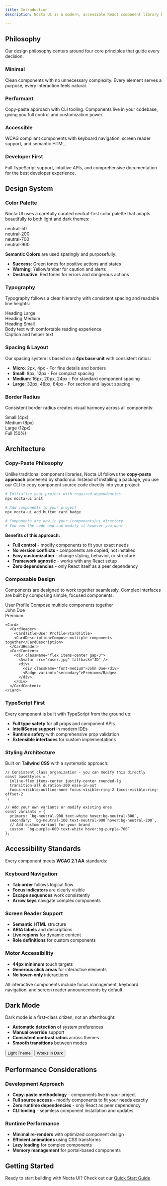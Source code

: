 ```yaml
---
title: Introduction
description: Nocta UI is a modern, accessible React component library built with simplicity, performance, and developer experience at its core. Every component is crafted to be beautiful, functional, and accessible by default.

---
```




## Philosophy

Our design philosophy centers around four core principles that guide every decision:

<div className="grid grid-cols-1 md:grid-cols-2 gap-6 my-8 not-prose">
  <Card className="p-6">
    <div className="flex items-center gap-3 mb-4">
      <div className="w-3 h-3 rounded-full bg-neutral-900 dark:bg-neutral-100" />
      <h3 className="font-semibold text-lg">Minimal</h3>
    </div>
    <p className="text-sm text-neutral-600 dark:text-neutral-400 leading-relaxed">
      Clean components with no unnecessary complexity. Every element serves a purpose, 
      every interaction feels natural.
    </p>
  </Card>
  
  <Card className="p-6">
    <div className="flex items-center gap-3 mb-4">
      <div className="w-3 h-3 rounded-full bg-neutral-900 dark:bg-neutral-100" />
      <h3 className="font-semibold text-lg">Performant</h3>
    </div>
    <p className="text-sm text-neutral-600 dark:text-neutral-400 leading-relaxed">
      Copy-paste approach with CLI tooling. Components live in your codebase, 
      giving you full control and customization power.
    </p>
  </Card>
  
  <Card className="p-6">
    <div className="flex items-center gap-3 mb-4">
      <div className="w-3 h-3 rounded-full bg-neutral-900 dark:bg-neutral-100" />
      <h3 className="font-semibold text-lg">Accessible</h3>
    </div>
    <p className="text-sm text-neutral-600 dark:text-neutral-400 leading-relaxed">
      WCAG compliant components with keyboard navigation, 
      screen reader support, and semantic HTML.
    </p>
  </Card>
  
  <Card className="p-6">
    <div className="flex items-center gap-3 mb-4">
      <div className="w-3 h-3 rounded-full bg-neutral-900 dark:bg-neutral-100" />
      <h3 className="font-semibold text-lg">Developer First</h3>
    </div>
    <p className="text-sm text-neutral-600 dark:text-neutral-400 leading-relaxed">
      Full TypeScript support, intuitive APIs, and comprehensive documentation 
      for the best developer experience.
    </p>
  </Card>
</div>

## Design System

### Color Palette

Nocta UI uses a carefully curated neutral-first color palette that adapts beautifully to both light and dark themes:

<div className="grid grid-cols-2 md:grid-cols-4 gap-4 my-6 not-prose">
  <div className="space-y-2">
    <div className="h-12 bg-neutral-50 rounded-lg border"></div>
    <div className="text-xs font-mono">neutral-50</div>
  </div>
  <div className="space-y-2">
    <div className="h-12 bg-neutral-200 rounded-lg"></div>
    <div className="text-xs font-mono">neutral-200</div>
  </div>
  <div className="space-y-2">
    <div className="h-12 bg-neutral-700 rounded-lg"></div>
    <div className="text-xs font-mono">neutral-700</div>
  </div>
  <div className="space-y-2">
    <div className="h-12 bg-neutral-900 rounded-lg"></div>
    <div className="text-xs font-mono">neutral-900</div>
  </div>
</div>

**Semantic Colors** are used sparingly and purposefully:
- **Success**: Green tones for positive actions and states
- **Warning**: Yellow/amber for caution and alerts  
- **Destructive**: Red tones for errors and dangerous actions

### Typography

Typography follows a clear hierarchy with consistent spacing and readable line heights:

<div className="space-y-4 my-6">
  <div className="text-4xl font-semibold tracking-tight">Heading Large</div>
  <div className="text-2xl font-semibold tracking-tight">Heading Medium</div>
  <div className="text-lg font-semibold">Heading Small</div>
  <div className="text-base">Body text with comfortable reading experience</div>
  <div className="text-sm text-neutral-600 dark:text-neutral-400">Caption and helper text</div>
</div>

### Spacing & Layout

Our spacing system is based on a **4px base unit** with consistent ratios:

- **Micro**: 2px, 4px - For fine details and borders
- **Small**: 8px, 12px - For compact spacing
- **Medium**: 16px, 20px, 24px - For standard component spacing
- **Large**: 32px, 48px, 64px - For section and layout spacing

### Border Radius

Consistent border radius creates visual harmony across all components:

<div className="grid grid-cols-4 lg:flex gap-4 items-center my-6 not-prose">
  <div className="w-12 h-12 bg-neutral-200 dark:bg-neutral-700 rounded-sm"></div>
  <span className="text-sm">Small (4px)</span>
  <div className="w-12 h-12 bg-neutral-200 dark:bg-neutral-700 rounded-lg"></div>
  <span className="text-sm">Medium (8px)</span>
  <div className="w-12 h-12 bg-neutral-200 dark:bg-neutral-700 rounded-xl"></div>
  <span className="text-sm">Large (12px)</span>
  <div className="w-12 h-12 bg-neutral-200 dark:bg-neutral-700 rounded-full"></div>
  <span className="text-sm">Full (50%)</span>
</div>

## Architecture

### Copy-Paste Philosophy

Unlike traditional component libraries, Nocta UI follows the **copy-paste approach** pioneered by shadcn/ui. Instead of installing a package, you use our CLI to copy component source code directly into your project:

```bash
# Initialize your project with required dependencies
npx nocta-ui init

# Add components to your project
npx nocta-ui add button card badge

# Components are now in your /components/ui directory
# You own the code and can modify it however you want
```

**Benefits of this approach:**
- **Full control** - modify components to fit your exact needs
- **No version conflicts** - components are copied, not installed
- **Easy customization** - change styling, behavior, or structure
- **Framework agnostic** - works with any React setup
- **Zero dependencies** - only React itself as a peer dependency

### Composable Design

Components are designed to work together seamlessly. Complex interfaces are built by composing simple, focused components:

<div className="my-6">
  <Card className="max-w-md">
    <CardHeader>
      <CardTitle>User Profile</CardTitle>
      <CardDescription>Compose multiple components together</CardDescription>
    </CardHeader>
    <CardContent>
      <div className="flex items-center gap-3">
        <div className="w-10 h-10 bg-neutral-200 dark:bg-neutral-700 rounded-full"></div>
        <div className="space-y-1">
          <div className="font-medium text-sm">John Doe</div>
          <Badge variant="secondary" size="sm">Premium</Badge>
        </div>
      </div>
    </CardContent>
  </Card>
</div>

```tsx
<Card>
  <CardHeader>
    <CardTitle>User Profile</CardTitle>
    <CardDescription>Compose multiple components together</CardDescription>
  </CardHeader>
  <CardContent>
    <div className="flex items-center gap-3">
      <Avatar src="/user.jpg" fallback="JD" />
      <div>
        <div className="font-medium">John Doe</div>
        <Badge variant="secondary">Premium</Badge>
      </div>
    </div>
  </CardContent>
</Card>
```

### TypeScript First

Every component is built with TypeScript from the ground up:

- **Full type safety** for all props and component APIs
- **IntelliSense support** in modern IDEs
- **Runtime safety** with comprehensive prop validation
- **Extensible interfaces** for custom implementations

### Styling Architecture

Built on **Tailwind CSS** with a systematic approach:

```tsx
// Consistent class organization - you can modify this directly
const baseStyles = `
  inline-flex items-center justify-center rounded-lg
  transition-all duration-200 ease-in-out
  focus-visible:outline-none focus-visible:ring-2 focus-visible:ring-offset-2
`;

// Add your own variants or modify existing ones
const variants = {
  primary: `bg-neutral-900 text-white hover:bg-neutral-800`,
  secondary: `bg-neutral-100 text-neutral-900 hover:bg-neutral-200`,
  // Add custom variant for your brand
  custom: `bg-purple-600 text-white hover:bg-purple-700`
};
```

## Accessibility Standards

Every component meets **WCAG 2.1 AA** standards:

### Keyboard Navigation
- **Tab order** follows logical flow
- **Focus indicators** are clearly visible
- **Escape sequences** work consistently
- **Arrow keys** navigate complex components

### Screen Reader Support
- **Semantic HTML** structure
- **ARIA labels** and descriptions
- **Live regions** for dynamic content
- **Role definitions** for custom components

### Motor Accessibility
- **44px minimum** touch targets
- **Generous click areas** for interactive elements
- **No hover-only** interactions

<Alert>
  <AlertDescription>
    All interactive components include focus management, keyboard navigation, 
    and screen reader announcements by default.
  </AlertDescription>
</Alert>

## Dark Mode

Dark mode is a first-class citizen, not an afterthought:

- **Automatic detection** of system preferences
- **Manual override** support
- **Consistent contrast ratios** across themes
- **Smooth transitions** between modes

<div className="flex gap-4 my-6">
  <Button variant="primary">Light Theme</Button>
  <Button variant="secondary">Works in Dark</Button>
</div>

## Performance Considerations

### Development Approach
- **Copy-paste methodology** - components live in your project
- **Full source access** - modify components to fit your needs exactly
- **Zero runtime dependencies** - only React as peer dependency
- **CLI tooling** - seamless component installation and updates

### Runtime Performance
- **Minimal re-renders** with optimized component design
- **Efficient animations** using CSS transforms
- **Lazy loading** for complex components
- **Memory management** for portal-based components

## Getting Started

Ready to start building with Nocta UI? Check out our [Quick Start Guide](/docs/quick-start)
